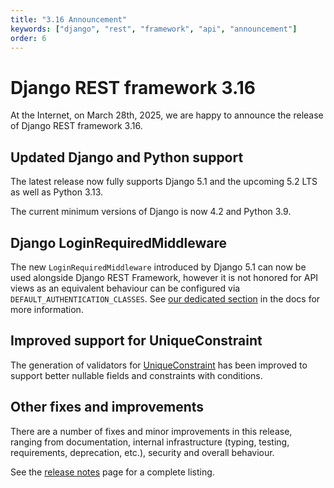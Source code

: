 ```yaml
---
title: "3.16 Announcement"
keywords: ["django", "rest", "framework", "api", "announcement"]
order: 6
---
```


# Django REST framework 3.16

At the Internet, on March 28th, 2025, we are happy to announce the release of Django REST framework 3.16.

## Updated Django and Python support

The latest release now fully supports Django 5.1 and the upcoming 5.2 LTS as well as Python 3.13.

The current minimum versions of Django is now 4.2 and Python 3.9.

## Django LoginRequiredMiddleware

The new `LoginRequiredMiddleware` introduced by Django 5.1 can now be used alongside Django REST Framework, however it is not honored for API views as an equivalent behaviour can be configured via `DEFAULT_AUTHENTICATION_CLASSES`. See [our dedicated section](../api-guide/authentication.md#django-51-loginrequiredmiddleware) in the docs for more information.

## Improved support for UniqueConstraint

The generation of validators for [UniqueConstraint](https://docs.djangoproject.com/en/stable/ref/models/constraints/#uniqueconstraint) has been improved to support better nullable fields and constraints with conditions.

## Other fixes and improvements

There are a number of fixes and minor improvements in this release, ranging from documentation, internal infrastructure (typing, testing, requirements, deprecation, etc.), security and overall behaviour.

See the [release notes](release-notes.md) page for a complete listing.
